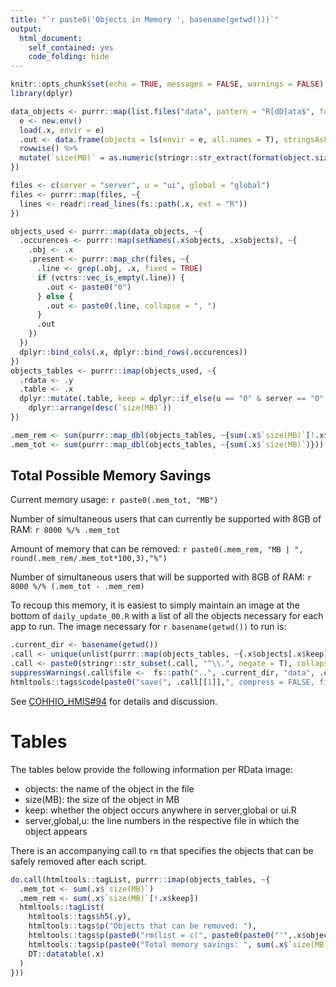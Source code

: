 ```yaml
---
title: "`r paste0('Objects in Memory ', basename(getwd()))`"
output: 
  html_document: 
    self_contained: yes
    code_folding: hide
---
```


```r
knitr::opts_chunk$set(echo = TRUE, messages = FALSE, warnings = FALSE)
library(dplyr)
```


```r

data_objects <- purrr::map(list.files("data", pattern = "R[dD]ata$", full.names = TRUE) %>% setNames(nm = .), ~{
  e <- new.env()
  load(.x, envir = e)
  .out <- data.frame(objects = ls(envir = e, all.names = T), stringsAsFactors = F) %>% 
  rowwise() %>% 
  mutate(`size(MB)` = as.numeric(stringr::str_extract(format(object.size(get0(objects, envir = e)), units = "MB"), "[\\d\\.]+")))
})
```


```r
files <- c(server = "server", u = "ui", global = "global")
files <- purrr::map(files, ~{
  lines <- readr::read_lines(fs::path(.x, ext = "R"))
})

objects_used <- purrr::map(data_objects, ~{
  .occurences <- purrr::map(setNames(.x$objects, .x$objects), ~{
    .obj <- .x
    .present <- purrr::map_chr(files, ~{
      .line <- grep(.obj, .x, fixed = TRUE)
      if (vctrs::vec_is_empty(.line)) {
        .out <- paste0("0")
      } else {
        .out <- paste0(.line, collapse = ", ")
      } 
      .out
    })
  })
  dplyr::bind_cols(.x, dplyr::bind_rows(.occurences))
})
objects_tables <- purrr::imap(objects_used, ~{
  .rdata <- .y
  .table <- .x
  dplyr::mutate(.table, keep = dplyr::if_else(u == "0" & server == "0" & global == "0", FALSE, TRUE), .before = "server") %>% 
    dplyr::arrange(desc(`size(MB)`))
})
```


```r
.mem_rem <- sum(purrr::map_dbl(objects_tables, ~{sum(.x$`size(MB)`[!.x$keep])}))
.mem_tot <- sum(purrr::map_dbl(objects_tables, ~{sum(.x$`size(MB)`)}))
```


## Total Possible Memory Savings
Current memory usage: `r paste0(.mem_tot, "MB")`

Number of simultaneous users that can currently be supported with 8GB of RAM: `r 8000 %/% .mem_tot`

Amount of memory that can be removed: `r paste0(.mem_rem, "MB | ", round(.mem_rem/.mem_tot*100,3),"%")`

Number of simultaneous users that will be supported with 8GB of RAM: `r 8000 %/% (.mem_tot - .mem_rem)`

To recoup this memory, it is easiest to simply maintain an image at the bottom of `daily_update_00.R` with a list of all the objects necessary for each app to run. 
The image necessary for `r basename(getwd())` to run is:

```r
.current_dir <- basename(getwd())
.call <- unique(unlist(purrr::map(objects_tables, ~{.x$objects[.x$keep]}), use.names = FALSE))
.call <- paste0(stringr::str_subset(.call, "^\\.", negate = T), collapse = ", ")
suppressWarnings(.call$file <-  fs::path("..", .current_dir, "data", .current_dir, ext = "RData"))
htmltools::tags$code(paste0("save(", .call[[1]],", compress = FALSE, file = '", .call$file,"')"))
```

See [COHHIO_HMIS#94](https://github.com/COHHIO/COHHIO_HMIS/issues/94) for details and discussion.

# Tables
The tables below provide the following information per RData image:

 - objects: the name of the object in the file
 - size(MB): the size of the object in MB
 - keep: whether the object occurs anywhere in server,global or ui.R
 - server,global,u: the line numbers in the respective file in which the object appears

There is an accompanying call to `rm` that specifies the objects that can be safely removed after each script.

```r
do.call(htmltools::tagList, purrr::imap(objects_tables, ~{
  .mem_tot <- sum(.x$`size(MB)`)
  .mem_rem <- sum(.x$`size(MB)`[!.x$keep])
  htmltools::tagList(
    htmltools::tags$h5(.y),
    htmltools::tags$p("Objects that can be removed: "),
    htmltools::tags$p(paste0("rm(list = c(", paste0(paste0("'",.x$objects[!.x$keep],"'"), collapse = ","),"))")),
    htmltools::tags$p(paste0("Total memory savings: ", sum(.x$`size(MB)`[!.x$keep])), "MB | ", round(.mem_rem / .mem_tot * 100, 3),"%"),
    DT::datatable(.x)
  )
}))
```
